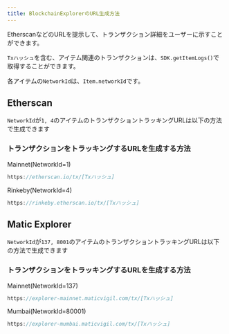 ```yaml
---
title: BlockchainExplorerのURL生成方法
---
```


EtherscanなどのURLを提示して、トランザクション詳細をユーザーに示すことができます。

`Txハッシュ`を含む、アイテム関連のトランザクションは、`SDK.getItemLogs()`で取得することができます。

各アイテムの`NetworkId`は、`Item.networkId`です。

## Etherscan

`NetworkId`が`1, 4`のアイテムのトランザクショントラッキングURLは以下の方法で生成できます

### トランザクションをトラッキングするURLを生成する方法

Mainnet(NetworkId=1)

```typescript
https://etherscan.io/tx/[Txハッシュ]
```

Rinkeby(NetworkId=4)

```typescript
https://rinkeby.etherscan.io/tx/[Txハッシュ]
```

## Matic Explorer

`NetworkId`が`137, 8001`のアイテムのトランザクショントラッキングURLは以下の方法で生成できます

### トランザクションをトラッキングするURLを生成する方法

Mainnet(NetworkId=137)

```typescript
https://explorer-mainnet.maticvigil.com/tx/[Txハッシュ]
```

Mumbai(NetworkId=80001)

```typescript
https://explorer-mumbai.maticvigil.com/tx/[Txハッシュ]
```
